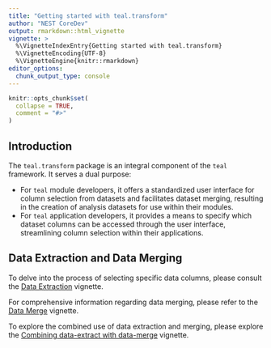 ```yaml
---
title: "Getting started with teal.transform"
author: "NEST CoreDev"
output: rmarkdown::html_vignette
vignette: >
  %\VignetteIndexEntry{Getting started with teal.transform}
  %\VignetteEncoding{UTF-8}
  %\VignetteEngine{knitr::rmarkdown}
editor_options:
  chunk_output_type: console
---
```


```r
knitr::opts_chunk$set(
  collapse = TRUE,
  comment = "#>"
)
```

## Introduction

The `teal.transform` package is an integral component of the `teal` framework. It serves a dual purpose:

- For `teal` module developers, it offers a standardized user interface for column selection from datasets and facilitates dataset merging, resulting in the creation of analysis datasets for use within their modules.
- For `teal` application developers, it provides a means to specify which dataset columns can be accessed through the user interface, streamlining column selection within their applications.

## Data Extraction and Data Merging

To delve into the process of selecting specific data columns, please consult the [Data Extraction](data-extract.html)  vignette.

For comprehensive information regarding data merging, please refer to the [Data Merge](data-merge.html) vignette.

To explore the combined use of data extraction and merging, please explore the [Combining data-extract with data-merge](data-extract-merge.html) vignette.
